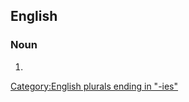 ==English==

===Noun===
{{head|en|noun plural form|head=[[kinetic]] [[energy|energies]]}}

# {{plural of|kinetic energy|lang=en}}

[[Category:English plurals ending in "-ies"]]
